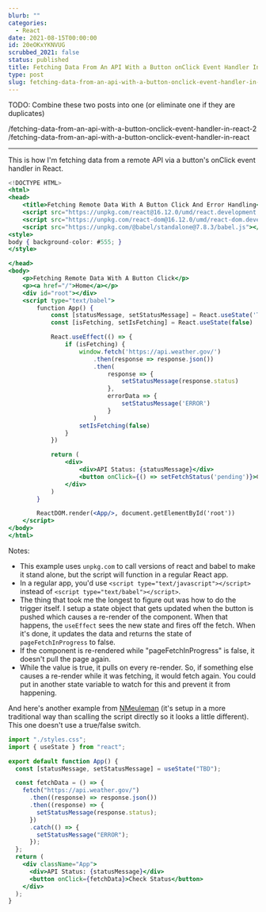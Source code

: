 ```yaml
---
blurb: ""
categories:
  - React
date: 2021-08-15T00:00:00
id: 20eOKxYKNVUG
scrubbed_2021: false
status: published
title: Fetching Data From An API With a Button onClick Event Handler In React
type: post
slug: fetching-data-from-an-api-with-a-button-onclick-event-handler-in-react--20eokxyknvug
---
```


TODO: Combine these two posts into one (or eliminate one if they are duplicates)

/fetching-data-from-an-api-with-a-button-onclick-event-handler-in-react-2
/fetching-data-from-an-api-with-a-button-onclick-event-handler-in-react

---



This is how I'm fetching data from a remote API via a button's onClick event handler in React.

```jsx
<!DOCTYPE HTML>
<html>
<head>
    <title>Fetching Remote Data With A Button Click And Error Handling</title>  
    <script src="https://unpkg.com/react@16.12.0/umd/react.development.js"></script>
    <script src="https://unpkg.com/react-dom@16.12.0/umd/react-dom.development.js"></script>
    <script src="https://unpkg.com/@babel/standalone@7.8.3/babel.js"></script>
<style>
body { background-color: #555; }
</style>

</head>
<body>
    <p>Fetching Remote Data With A Button Click</p>
    <p><a href="/">Home</a></p>
    <div id="root"></div>
    <script type="text/babel">
        function App() {
            const [statusMessage, setStatusMessage] = React.useState('TBD')
            const [isFetching, setIsFetching] = React.useState(false)

            React.useEffect(() => {
                if (isFetching) {
                    window.fetch('https://api.weather.gov/')
                        .then(response => response.json())
                        .then(
                            response => {
                                setStatusMessage(response.status)
                            },
                            errorData => {
                                setStatusMessage('ERROR')
                            }
                        )
                    setIsFetching(false)
                }
            })

            return (
                <div>
                    <div>API Status: {statusMessage}</div>
                    <button onClick={() => setFetchStatus('pending')}>Check Status</button>
                </div>
            )
        }

        ReactDOM.render(<App/>, document.getElementById('root'))
    </script>
</body>
</html>
```

Notes:

- This example uses `unpkg.com` to call versions of react and babel to make it stand alone, but the script will function in a regular React app.
- In a regular app, you'd use `<script type="text/javascript"></script>` instead of `<script type="text/babel"></script>`.
- The thing that took me the longest to figure out was how to do the trigger itself. I setup a state object that gets updated when the button is pushed which causes a re-render of the component. When that happens, the `useEffect` sees the new state and fires off the fetch. When it's done, it updates the data and returns the state of `pageFetchInProgress` to false. 
- If the component is re-rendered while "pageFetchInProgress" is false, it doesn't pull the page again. 
- While the value is true, it pulls on every re-render. So, if something else causes a re-render while it was fetching, it would fetch again. You could put in another state variable to watch for this and prevent it from happening.

And here's another example from [NMeuleman](https://twitter.com/NMeuleman) (it's setup in a more traditional way than scalling the script directly so it looks a little different). This one doesn't use a true/false switch.


```jsx
import "./styles.css";
import { useState } from "react";

export default function App() {
  const [statusMessage, setStatusMessage] = useState("TBD");

  const fetchData = () => {
    fetch("https://api.weather.gov/")
      .then((response) => response.json())
      .then((response) => {
        setStatusMessage(response.status);
      })
      .catch(() => {
        setStatusMessage("ERROR");
      });
  };
  return (
    <div className="App">
      <div>API Status: {statusMessage}</div>
      <button onClick={fetchData}>Check Status</button>
    </div>
  );
}
```